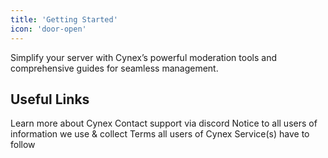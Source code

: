 ```yaml
---
title: 'Getting Started'
icon: 'door-open'
---
```


Simplify your server with Cynex’s powerful moderation tools and comprehensive guides for seamless management.

## Useful Links
<CardGroup cols={2}>
  <Card title="Website" icon="globe" href="https://www.cynexbot.xyz/">
    Learn more about Cynex
  </Card>
  <Card title="Support" icon="envelope" href="https://www.cynexbot.xyz/discord">
    Contact support via discord
  </Card>
  <Card title="Privacy Policy" icon="shield-halved" href="https://www.cynexbot.xyz/legal/privacy"> 
    Notice to all users of information we use & collect
  </Card>
  <Card title="Terms of Service" icon="hammer" href="https://www.cynexbot.xyz/legal/terms">
    Terms all users of Cynex Service(s) have to follow
  </Card>
</CardGroup>
